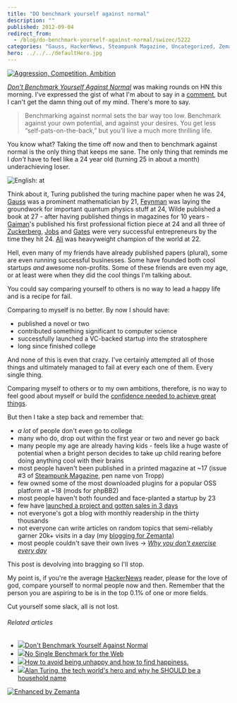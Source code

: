 ```yaml
---
title: "DO benchmark yourself against normal"
description: ""
published: 2012-09-04
redirect_from:
  - /blog/do-benchmark-yourself-against-normal/swizec/5222
categories: "Gauss, HackerNews, Steampunk Magazine, Uncategorized, Zemanta, Zuckerberg"
hero: ../../../defaultHero.jpg
---
```


[![Aggression, Competition, Ambition](https://www.signalgallery.com/img/product_images/image/largeone/1648-aggression-competition-ambition-839-840.JPG "Aggression, Competition, Ambition")](http://www.signalgallery.com/shop/aggression-competition-ambition-1)

_[Don't Benchmark Yourself Against Normal](http://www.sebastianmarshall.com/dont-benchmark-yourself-against-normal)_ was making rounds on HN this morning. I've expressed the gist of what I'm about to say in a [comment](http://news.ycombinator.com/item?id=4473429), but I can't get the damn thing out of my mind. There's more to say.

> Benchmarking against normal sets the bar way too low. Benchmark against your own potential, and against your desires. You get less “self-pats-on-the-back,” but you’ll live a much more thrilling life.

You know what? Taking the time off now and then to benchmark against normal is the only thing that keeps me sane. The only thing that reminds me I _don't_ have to feel like a 24 year old (turning 25 in about a month) underachieving loser.

![English: at](https://upload.wikimedia.org/wikipedia/commons/thumb/5/50/Richard_Feynman_-_Fermilab.jpg/300px-Richard_Feynman_-_Fermilab.jpg "English: at")

Think about it, Turing published the turing machine paper when he was 24, [Gauss](http://en.wikipedia.org/wiki/Carl_Friedrich_Gauss "Carl Friedrich Gauss") was a prominent mathematician by 21, [Feynman](http://en.wikipedia.org/wiki/Richard_Feynman "Richard Feynman") was laying the groundwork for important quantum physics stuff at 24, Wilde published a book at 27 - after having published things in magazines for 10 years - [Gaiman](http://en.wikipedia.org/wiki/Neil_gaiman)'s published his first professional fiction piece at 24 and all three of [Zuckerberg](http://en.wikipedia.org/wiki/Zuckerberg "Zuckerberg"), [Jobs](http://en.wikipedia.org/wiki/Steve_jobs) and [Gates](http://en.wikipedia.org/wiki/Bill_gates) were very successful entrepreneurs by the time they hit 24. [Ali](http://en.wikipedia.org/wiki/Muhammad_Ali) was heavyweight champion of the world at 22.

Hell, even many of my friends have already published papers (plural), some are even running successful businesses. Some have founded both cool startups _and_ awesome non-profits. Some of these friends are even my age, or at least were when they did the cool things I'm talking about.

You could say comparing yourself to others is no way to lead a happy life and is a recipe for fail.

Comparing to myself is no better. By now I should have:

- published a novel or two
- contributed something significant to computer science
- successfully launched a VC-backed startup into the stratosphere
- long since finished college

And none of this is even that crazy. I've certainly attempted all of those things and ultimately managed to fail at every each one of them. Every single thing.

Comparing myself to others or to my own ambitions, therefore, is no way to feel good about myself or build the [confidence needed to achieve great things](http://swizec.com/blog/entrepreneurs-this-is-how-much-confidence-you-need/swizec/5102).

But then I take a step back and remember that:

- _a lot_ of people don't even go to college
- many who do, drop out within the first year or two and never go back
- many people my age are already having kids - feels like a huge waste of potential when a bright person decides to take up child rearing before doing anything cool with their brains
- most people haven't been published in a printed magazine at ~17 (issue #3 of [Steampunk Magazine](http://en.wikipedia.org/wiki/Steampunk_Magazine "Steampunk Magazine"), pen name von Tropp)
- few owned some of the most downloaded plugins for a popular OSS platform at ~18 (mods for phpBB2)
- most people haven't both founded and face-planted a startup by 23
- few have [launched a project and gotten sales in 3 days](http://swizec.com/blog/postme-me-idea-to-sales-in-3-days/swizec/2690)
- not everyone's got a blog with monthly readership in the thirty thousands
- not everyone can write articles on random topics that semi-reliably garner 20k+ visits in a day (my [blogging for Zemanta](http://zemanta.com/fruitblog))
- most people couldn't save their own lives -> _[Why you don't exercise every day](http://swizec.com/blog/why-you-dont-exercise-every-day/swizec/3456)_

This post is devolving into bragging so I'll stop.

My point is, if you're the average [HackerNews](http://news.ycombinator.com/ "Hacker News") reader, please for the love of god, compare yourself to normal people now and then. Remember that the person you are aspiring to be is in the top 0.1% of one or more fields.

Cut yourself some slack, all is not lost.

###### Related articles

- [![](https://i.zemanta.com/noimg_77_80_80.jpg)](http://www.sebastianmarshall.com/dont-benchmark-yourself-against-normal)[Don't Benchmark Yourself Against Normal](http://www.sebastianmarshall.com/dont-benchmark-yourself-against-normal)
- [![](https://i.zemanta.com/noimg_3_80_80.jpg)](https://hacks.mozilla.org/2012/08/no-single-benchmark-for-the-web/)[No Single Benchmark for the Web](https://hacks.mozilla.org/2012/08/no-single-benchmark-for-the-web/)
- [![](https://i.zemanta.com/noimg_83_80_80.jpg)](http://markmaunder.com/2012/07/28/how-to-be-happy/)[How to avoid being unhappy and how to find happiness.](http://markmaunder.com/2012/07/28/how-to-be-happy/)
- [![](https://i.zemanta.com/110203365_80_80.jpg)](http://classoneforty.wordpress.com/2012/09/04/alan-turing-the-tech-worlds-hero-and-why-he-should-be-a-household-name/)[Alan Turing, the tech world's hero and why he SHOULD be a household name](http://classoneforty.wordpress.com/2012/09/04/alan-turing-the-tech-worlds-hero-and-why-he-should-be-a-household-name/)

[![Enhanced by Zemanta](https://img.zemanta.com/zemified_e.png?x-id=5c18b3cd-097c-4619-a03c-698aaee43ef8)](http://www.zemanta.com/?px "Enhanced by Zemanta")
